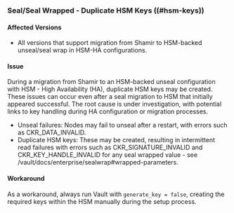 
### Seal/Seal Wrapped - Duplicate HSM Keys ((#hsm-keys))

#### Affected Versions
- All versions that support migration from Shamir to HSM-backed unseal/seal wrap in HSM-HA configurations.

#### Issue
During a migration from Shamir to an HSM-backed unseal configuration with HSM - High Availability (HA), duplicate HSM keys may be created.
These issues can occur even after a seal migration to HSM that initially appeared successful. The root cause is under investigation, with potential links to key handling during HA configuration or migration processes.
- Unseal failures: Nodes may fail to unseal after a restart, with errors such as CKR_DATA_INVALID.
- Duplicate HSM keys: These may be created, resulting in intermittent read failures with errors such as CKR_SIGNATURE_INVALID and CKR_KEY_HANDLE_INVALID for any seal wrapped value - see /vault/docs/enterprise/sealwrap#wrapped-parameters.

#### Workaround
As a workaround, always run Vault with `generate_key = false`, creating the required keys within the HSM manually during the setup process.
